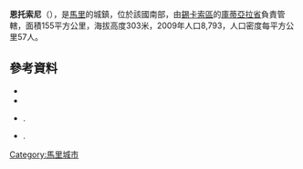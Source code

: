 '''恩托索尼'''（{{lang-fr|N'Tossoni}}），是[[馬里|馬里]]的城鎮，位於該國南部，由[[錫卡索區|錫卡索區]]的[[庫蒂亞拉省|庫蒂亞拉省]]負責管轄，面積155平方公里，海拔高度303米，2009年人口8,793，人口密度每平方公里57人。

==參考資料==
*{{citation | contribution= Common and Fundamental Operational Datasets Registry: Mali | publisher= United Nations Office for the Coordination of Humanitarian Affairs | url= http://cod.humanitarianresponse.info/country-region/mali | access-date= 2015-07-25 | title= 存档副本 | archive-url= https://web.archive.org/web/20121214211137/http://cod.humanitarianresponse.info/country-region/Mali | archive-date= 2012-12-14 | dead-url= yes }}
*{{citation | url=http://instat.gov.ml/documentation/sikasso.pdf | publisher=République de Mali: Institut National de la Statistique | title=Resultats RGPH 2009 (Région de Sikasso) | language=fr | archiveurl=https://www.webcitation.org/6AnYveESp?url=http://instat.gov.ml/documentation/sikasso.pdf | archivedate=2012年9月19日 | deadurl=no }}
*{{citation | title=Communes de la Région de Sikasso | publisher=Ministère de l’administration territoriale et des collectivités locales, République du Mali | url=http://www.matcl.gov.ml/pdf/ComRegSikasso.pdf | language=fr | archiveurl=https://www.webcitation.org/6AnZ7FgpR?url=http://www.matcl.gov.ml/pdf/ComRegSikasso.pdf | archivedate=2012年9月19日 | deadurl=yes }}.
*{{citation | title=Plan de Sécurité Alimentaire Commune Rurale de N'Tossoni 2006-2008 | publisher=Commissariat à la Sécurité Alimentaire, République du Mali, USAID-Mali | year=2006 | url=http://fsg.afre.msu.edu/mali_fd_strtgy/plans/sikasso/koutiala/psa_n%27tossoni.pdf | language=fr | ref=none | access-date=2015-07-25 | archive-url=https://web.archive.org/web/20131203000945/http://fsg.afre.msu.edu/mali_fd_strtgy/plans/sikasso/koutiala/psa_n%27tossoni.pdf | archive-date=2013-12-03 | dead-url=yes }}.

{{Coord|12|31|52|N|5|46|17|W|display=title}}

{{錫卡索區}}

[[Category:馬里城市|Category:馬里城市]]


{{Mali-geo-stub}}